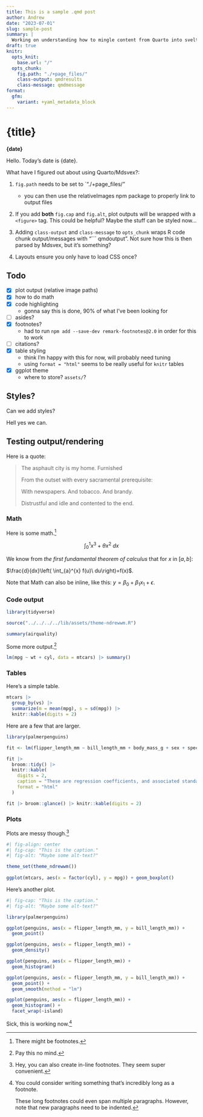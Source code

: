 ```yaml
---
title: This is a sample .qmd post
author: Andrew
date: "2023-07-01"
slug: sample-post
summary: |
  Working on understanding how to mingle content from Quarto into sveltekit.
draft: true
knitr:
  opts_knit: 
    base.url: "/"
  opts_chunk:
    fig.path: "./+page_files/"
    class-output: qmdresults
    class-message: qmdmessage
format:
  gfm:
    variant: +yaml_metadata_block
---
```


<script>
  import Summary from "./metadata_getter.svelte";
  import Head from "$lib/components/Head.svelte";
</script>

<Head {title} />

# {title}
**{date}**

Hello. Today's date is {date}.

<!-- This is just an example of how you can easily bring in components! -->
<Summary summary="{summary}" />

What have I figured out about using Quarto/Mdsvex?:

1. `fig.path` needs to be set to `"./+page_files/"
    - you can then use the relativeImages npm package to properly link to output files

2. If you add **both** `fig.cap` and `fig.alt`, plot outputs will be wrapped with a `<figure>` tag. This could be helpful? Maybe the stuff can be styled now...

3. Adding `class-output` and `class-message` to `opts_chunk` wraps R code chunk output/messages with "``` qmdoutput". Not sure how this is then parsed by Mdsvex, but it's something?

4. Layouts ensure you only have to load CSS once?

## Todo

- [x] plot output (relative image paths)
- [x] how to do math
- [x] code highlighting
    - gonna say this is done, 90% of what I've been looking for
- [ ] asides?
- [x] footnotes?
    - had to run `npm add --save-dev remark-footnotes@2.0` in order for this to work
- [ ] citations?
- [x] table styling
    - think I'm happy with this for now, will probably need tuning
    - using `format = "html"` seems to be really useful for `knitr` tables
- [x] ggplot theme
    - where to store? `assets/`?

## Styles?

Can we add styles?

Hell yes we can.

## Testing output/rendering

Here is a quote:

> The asphault city is my home. Furnished
> 
> From the outset with every sacramental prerequisite:
> 
> With newspapers. And tobacco. And brandy.
> 
> Distrustful and idle and contented to the end.

### Math

Here is some math.[^1]

$$
\int_0^1 x^3 + \theta x^2\ dx
$$

::: {.column-margin}
We know from *the first fundamental theorem of calculus* that for $x$ in $[a, b]$:

$\frac{d}{dx}\left( \int_{a}^{x} f(u)\ du\right)=f(x)$.
:::

Note that Math can also be inline, like this: $y = \beta_0 + \beta_1 x_1 + \epsilon$.

### Code output

```r
library(tidyverse)

source("../../../../lib/assets/theme-ndrewwm.R")
```

```r
summary(airquality)
```

Some more output.^[Pay this no mind.]

```r
lm(mpg ~ wt + cyl, data = mtcars) |> summary()
```

### Tables

Here's a simple table.

```r
mtcars |>
  group_by(vs) |>
  summarize(m = mean(mpg), s = sd(mpg)) |>
  knitr::kable(digits = 2)
```

Here are a few that are larger.

```r
library(palmerpenguins)

fit <- lm(flipper_length_mm ~ bill_length_mm + body_mass_g + sex + species, data = penguins)

fit |>
  broom::tidy() |>
  knitr::kable(
    digits = 2,
    caption = "These are regression coefficients, and associated standard errors.",
    format = "html"
  )

fit |> broom::glance() |> knitr::kable(digits = 2)
```

### Plots

Plots are messy though.^[Hey, you can also create in-line footnotes. They seem super convenient.]

```r
#| fig-align: center
#| fig-cap: "This is the caption."
#| fig-alt: "Maybe some alt-text?"

theme_set(theme_ndrewwm())
 
ggplot(mtcars, aes(x = factor(cyl), y = mpg)) + geom_boxplot()
```

Here's another plot.

```r
#| fig-cap: "This is the caption."
#| fig-alt: "Maybe some alt-text?"

library(palmerpenguins)

ggplot(penguins, aes(x = flipper_length_mm, y = bill_length_mm)) +
  geom_point()

ggplot(penguins, aes(x = flipper_length_mm)) +
  geom_density()

ggplot(penguins, aes(x = flipper_length_mm)) +
  geom_histogram()

ggplot(penguins, aes(x = flipper_length_mm, y = bill_length_mm)) +
  geom_point() +
  geom_smooth(method = "lm")

ggplot(penguins, aes(x = flipper_length_mm)) +
  geom_histogram() +
  facet_wrap(~island)
```

Sick, this is working now.[^2]

[^1]: There might be footnotes.

[^2]: You could consider writing something that's incredibly long as a footnote.

    These long footnotes could even span multiple paragraphs. However, note that new paragraphs need to be indented.
